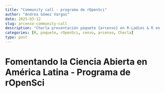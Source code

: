```yaml
---
title: "Community call - programa de rOpenSci"
author: "Andrea Gómez Vargas"
date: 2025-03-12
slug: arcenso-community-call
description: "Charla presentación paquete {arcenso} en R-Ladies & R en Buenos Aires"
categories: [R, paquete, rOpenSci, censo, arcenso, Charla]
type: post
---
```


# Fomentando la Ciencia Abierta en América Latina - Programa de rOpenSci 
